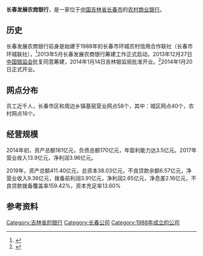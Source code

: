 {{Bank Financial Information
| name = 长春发展农村商业银行股份有限公司
| else_name = Changchun Development Rural Commercial Bank
| image = 
| full_name = 
| abbreviated_name = 长春发展农商银行
| market_information = 
| CNAPS_code = 
| isin_code = 
| swift_code = 
| WKN_Number = 
| CBRC_code = 
| NACAO_code = 
| iban_code =
| finance_code_list = 
| finance_code = 
| banktype = [[农村商业银行|农村商业银行]]
| open_date = {{start date and age|2014|1|20|p=yes}}
| closing_date =
| zip_code = 
| location = {{PRC}}<br>[[长春市|长春市]][[长春经济技术开发区|经济技术开发区]]东南湖大路2199号
| slogan = 常相伴 长发展
| chairman = 李彦君
| president = 李彦君
| revenue = 
| operating_income = 
| net_income = 
| assets = {{increase}}181亿元人民币{{small|(2013)}}
| equity = 
| capital = 
| num_employees = 
| major_shareholder = 
| subsid = 
| homepage = {{URL|http://www.cdcb.com/}}
| footnotes = 
}}

'''长春发展农商银行'''，是一家位于[[中国|中国]][[吉林省|吉林省]][[长春市|长春市]]的[[农村商业银行|农村商业银行]]。

==历史==
长春发展农商银行前身是始建于1988年的长春市环城农村信用合作联社（长春市环城联社），<ref>{{Cite web |url=http://ccwb.1news.cc/html/2012-05/11/content_233305.htm |title=“银企合作助推‘放心粮油进社区工程’” 《长春晚报》2012年5月11日 |access-date=2014年10月13日 |archive-url=https://web.archive.org/web/20141019062447/http://ccwb.1news.cc/html/2012-05/11/content_233305.htm |archive-date=2014年10月19日 |dead-url=yes }}</ref>2013年5月长春发展农商银行筹建工作正式启动，2013年12月27日[[中国银监会|中国银监会]]批复同意筹建，2014年1月14日吉林银监局批准开业。<ref>{{Cite web |url=http://jl.sina.com.cn/changchun/cfcc/2014-01-21/3177.html |title=“长春发展农商银行正式成立”，《长春日报》 2014-01-21 |access-date=2014-10-13 |archive-url=https://web.archive.org/web/20141019174159/http://jl.sina.com.cn/changchun/cfcc/2014-01-21/3177.html |archive-date=2014-10-19 |dead-url=yes }}</ref>2014年1月20日正式开业。
==网点分布==
员工近千人，长春市区和周边乡镇基层营业网点58个，其中：城区网点40个，农村网点18个。
==经营规模==
2014年初，资产总额181亿元，负债总额170亿元，年盈利能力达3.5亿元。2017年营业收入13.9亿元，净利润3.96亿元。

2019年，资产总额411.40亿元，总资本38.03亿元，不良贷款余额6.57亿元，净营业收入9.36亿元，拨备前利润3.91亿元，净利润2.65亿元，净息差2.16亿元，不良贷款拨备覆盖率159.42%，资本充足率13.60%
== 参考资料 ==

<div class="references-small">
<references />
</div>

{{Company-stub}}

{{中华人民共和国农村商业银行}}

[[Category:吉林省的银行|Category:吉林省的银行]]
[[Category:长春公司|Category:长春公司]]
[[Category:1988年成立的公司|Category:1988年成立的公司]]